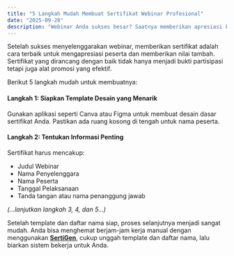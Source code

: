 ```yaml
---
title: "5 Langkah Mudah Membuat Sertifikat Webinar Profesional"
date: "2025-09-28"
description: "Webinar Anda sukses besar? Saatnya memberikan apresiasi kepada peserta. Ikuti 5 langkah mudah ini untuk membuat sertifikat webinar yang profesional dan berkesan."
---
```


Setelah sukses menyelenggarakan webinar, memberikan sertifikat adalah cara terbaik untuk mengapresiasi peserta dan memberikan nilai tambah. Sertifikat yang dirancang dengan baik tidak hanya menjadi bukti partisipasi tetapi juga alat promosi yang efektif.

Berikut 5 langkah mudah untuk membuatnya:

#### Langkah 1: Siapkan Template Desain yang Menarik

Gunakan aplikasi seperti Canva atau Figma untuk membuat desain dasar sertifikat Anda. Pastikan ada ruang kosong di tengah untuk nama peserta.

#### Langkah 2: Tentukan Informasi Penting

Sertifikat harus mencakup:

- Judul Webinar
- Nama Penyelenggara
- Nama Peserta
- Tanggal Pelaksanaan
- Tanda tangan atau nama penanggung jawab

_(...lanjutkan langkah 3, 4, dan 5...)_

Setelah template dan daftar nama siap, proses selanjutnya menjadi sangat mudah. Anda bisa menghemat berjam-jam kerja manual dengan menggunakan **[SertiGen](/)**, cukup unggah template dan daftar nama, lalu biarkan sistem bekerja untuk Anda.
